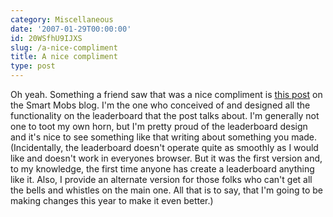 ```yaml
---
category: Miscellaneous
date: '2007-01-29T00:00:00'
id: 20WSfhU9IJXS
slug: /a-nice-compliment
title: A nice compliment
type: post
---
```


Oh yeah. Something a friend saw that was a nice compliment is
[this post](http://www.smartmobs.com/archive/2007/01/05/pga_custom_play....html)
on the Smart Mobs blog. I'm the one who conceived of and designed
all the functionality on the leaderboard that the post talks about.
I'm generally not one to toot my own horn, but I'm pretty proud of
the leaderboard design and it's nice to see something like that
writing about something you made. (Incidentally, the leaderboard
doesn't operate quite as smoothly as I would like and doesn't work
in everyones browser. But it was the first version and, to my
knowledge, the first time anyone has create a leaderboard anything
like it. Also, I provide an alternate version for those folks who
can't get all the bells and whistles on the main one. All that is
to say, that I'm going to be making changes this year to make it
even better.)